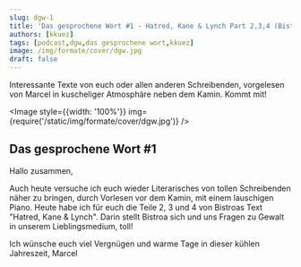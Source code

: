 ```yaml
---
slug: dgw-1
title: 'Das gesprochene Wort #1 - Hatred, Kane & Lynch Part 2,3,4 (Bistroa)'
authors: [kkuez]
tags: [podcast,dgw,das gesprochene wort,kkuez]
image: /img/formate/cover/dgw.jpg
draft: false
---
```



Interessante Texte von euch oder allen anderen Schreibenden, vorgelesen von Marcel in kuscheliger Atmosphäre neben dem Kamin.
Kommt mit!

<Image style={{width: '100%'}} img={require('/static/img/formate/cover/dgw.jpg')} />

<!--truncate-->

## Das gesprochene Wort #1

Hallo zusammen,

Auch heute versuche ich euch wieder Literarisches von tollen Schreibenden näher zu bringen, durch Vorlesen vor dem Kamin, mit einem lauschigen Piano.
Heute habe ich für euch die Teile 2, 3 und 4 von Bistroas Text "Hatred, Kane & Lynch". Darin stellt Bistroa sich und uns Fragen zu Gewalt in unserem Lieblingsmedium, toll!

Ich wünsche euch viel Vergnügen und warme Tage in dieser kühlen Jahreszeit,
Marcel

<ReactPlayer
    width="100%"
    height="50px"
    controls
    src='https://m10z.picnotes.de/DasGesprocheneWort/DasGesprocheneWort_002.mp3'
/>
